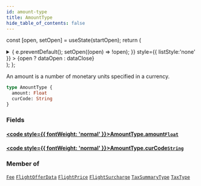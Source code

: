 ```yaml
---
id: amount-type
title: AmountType
hide_table_of_contents: false
---
```






const [open, setOpen] = useState(startOpen);
return (
<details {...(open ? { open: true } : {})} className="details" style={{ border:'none', boxShadow:'none', background:'var(--ifm-background-color)' }}>
<summary
onClick={(e) => {
e.preventDefault();
setOpen((open) => !open);
}}
style={{ listStyle:'none' }} >
{open ? dataOpen : dataClose}
</summary>
{open && children}
</details>
);
};

An amount is a number of monetary units specified in a currency.

```graphql
type AmountType {
  amount: Float
  curCode: String
}
```

### Fields

#### [<code style={{ fontWeight: 'normal' }}>AmountType.<b>amount</b></code>](#)<Bullet />[`Float`](/api/scalars/float) <Badge class="badge badge--secondary" text="scalar"/>

>

#### [<code style={{ fontWeight: 'normal' }}>AmountType.<b>curCode</b></code>](#)<Bullet />[`String`](/api/scalars/string) <Badge class="badge badge--secondary" text="scalar"/>

>

### Member of

[`Fee`](/api/objects/fee) <Badge class="badge badge--secondary" text="object"/><Bullet />[`FlightOfferData`](/api/objects/flight-offer-data) <Badge class="badge badge--secondary" text="object"/><Bullet />[`FlightPrice`](/api/objects/flight-price) <Badge class="badge badge--secondary" text="object"/><Bullet />[`FlightSurcharge`](/api/objects/flight-surcharge) <Badge class="badge badge--secondary" text="object"/><Bullet />[`TaxSummaryType`](/api/objects/tax-summary-type) <Badge class="badge badge--secondary" text="object"/><Bullet />[`TaxType`](/api/objects/tax-type) <Badge class="badge badge--secondary" text="object"/>

